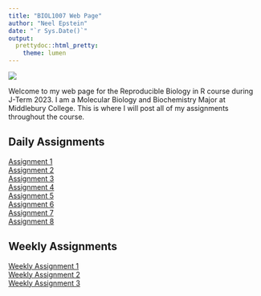 ```yaml
---
title: "BIOL1007 Web Page"
author: "Neel Epstein"
date: "`r Sys.Date()`"
output:
  prettydoc::html_pretty:
    theme: lumen
---
```

![](Proctor.jpeg)

Welcome to my web page for the Reproducible Biology in R course during J-Term 2023. I am a Molecular Biology and Biochemistry Major at Middlebury College. This is where I will post all of my assignments throughout the course.

## Daily Assignments
[Assignment 1](Assignment_1.html)  
[Assignment 2](Assignment_2.html)  
[Assignment 3](Assignment_3.html)  
[Assignment 4](Assignment_4.html)  
[Assignment 5](Assignment_5.html)  
[Assignment 6](Assignment_6.html)  
[Assignment 7](Assignment_7.html)  
[Assignment 8](Assignment_8.html)  

## Weekly Assignments
[Weekly Assignment 1](Weekly_Assignment_1.html)  
[Weekly Assignment 2](Weekly_Assignment_2.html)  
[Weekly Assignment 3](Weekly_Assignment_3.html)  

